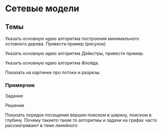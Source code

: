 # Сетевые модели {#sec-exam-network}

::::: {.content-hidden when-profile="exam"}
## Темы {#sec-exam-network-topics}

Указать основную идею алгоритма построения минимального остовного дерева. Привести пример (рисунок)

Указать основную идею алгоритма Дейкстры, привести пример.

Указать основную идею алгоритма Флойда.

Показать на картинке про потоки и разрезы.

::: {#exm-exam-network}
### Примерчик

Задание
:::

::: {#sol-exam-network}
Решение
:::
:::::

Показать порядок посещения вершин поиском в ширину, поиском в глубину. Почему такието такие то алгоритмы и задачи на графах часто рассматривают в теме линкйного
